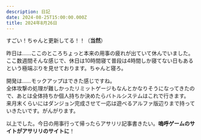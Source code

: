 ```yaml
---
description: 日記
date: 2024-08-25T15:00:00.000Z
title: 2024年8月26日
---
```


すごい！ちゃんと更新してる！！（**当然**）

昨日は……ここのところちょっと本来の用事の疲れが出ていて休んでいました。\
ここ数週間そんな感じで、休日は10時間寝て普段は4時間しか寝てない日もあるという極端ぶりを見せております。ちゃんと寝ろ。

開発は……モックアップはできた感じですね。\
全体攻撃の処理が難しかったリミットゲージもなんとかなりそうになってきたので、あとは全体持ちか個人持ちか決めたらバトルシステムはこれで行きます。\
来月末くらいにはダンジョン完成させて一応は遊べるアルファ版辺りまで持っていきたいです。がんがります。

以上でした。今日の用事行って帰ったらアサリリ記事書きたい。**嗚呼ゲームのサイトがアサリリのサイトに**！
